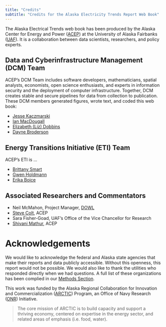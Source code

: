 ```yaml
---
title: "Credits"
subtitle: "Credits for the Alaska Electricity Trends Report Web Book"
---
```


The Alaska Electrical Trends web book has been produced by the Alaska Center for Energy and Power ([ACEP](https://www.uaf.edu/acep/)) at the University of Alaska Fairbanks ([UAF](https://www.uaf.edu/uaf/index.php)). It is a collaboration between data scientists, researchers, and policy experts.

## Data and Cyberinfrastructure Management (DCM) Team

ACEP's DCM Team <!-- (add a link when it becomes available) -->  includes software developers, mathematicians, spatial analysts, economists, open science enthusiasts, and experts in information security and the deployment of computer infrastructure. Together, DCM creates stable and secure pipelines for data from collection to publication. These DCM members generated figures, wrote text, and coded this web book:

* [Jesse Kaczmarski](https://www.uaf.edu/acep/about/our-team/jesse-kaczmarski.php)
* [Ian MacDougall](https://www.uaf.edu/acep/about/our-team/ian-macdougall.php)
* [Elizabeth (Liz) Dobbins](https://www.uaf.edu/acep/about/our-team/elizabeth-dobbins.php)
* [Dayne Broderson](https://www.uaf.edu/acep/about/our-team/dayne-broderson.php)

## Energy Transitions Initiative (ETI) Team 

ACEP's ETI is ...

* [Brittany Smart](https://www.uaf.edu/acep/about/our-team/brittany-smart.php)
* [Gwen Holdmann](https://www.uaf.edu/acep/about/our-team/gwen-holdmann.php)
* [Erika Boice](https://www.uaf.edu/acep/about/our-team/erika-boice.php)

## Associated Researchers and Commentators

* Neil McMahon, Project Manager, [DOWL](https://www.dowl.com/)
* [Steve Colt](https://www.uaf.edu/acep/about/our-team/steve-colt.php), ACEP
* Sara Fisher-Goad, UAF's Office of the Vice Chancellor for Research
* [Shivani Mathur](https://www.uaf.edu/acep/about/our-team/shivani-mathur.php), ACEP

# Acknowledgements

We would like to acknowledge the federal and Alaska state agencies that make their reports and data publicly accessible. Without this openness, this report would not be possible. We would also like to thank the utilities who responded directly when we had questions. A full list of these organizations has been complied in our [Methods Section](methods.qmd).

This work was funded by the Alaska Regional Collaboration for Innovation and Commercialization ([ARCTIC](https://thearcticprogram.net/about/)) Program, an Office of Navy Research ([ONR](https://www.onr.navy.mil/)) Initiative. 

> The core mission of ARCTIC is to build capacity and support a thriving economy, centered on expertise in the energy sector, and related areas of emphasis (i.e. food, water).